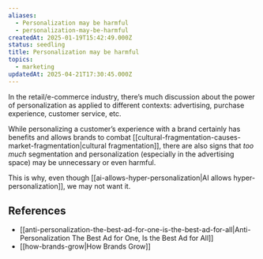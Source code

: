 ```yaml
---
aliases:
  - Personalization may be harmful
  - personalization-may-be-harmful
createdAt: 2025-01-19T15:42:49.000Z
status: seedling
title: Personalization may be harmful
topics:
  - marketing
updatedAt: 2025-04-21T17:30:45.000Z
---
```

In the retail/e-commerce industry, there’s much discussion about the power of personalization as applied to different contexts: advertising, purchase experience, customer service, etc.

While personalizing a customer’s experience with a brand certainly has benefits and allows brands to combat [[cultural-fragmentation-causes-market-fragmentation|cultural fragmentation]], there are also signs that _too much_ segmentation and personalization (especially in the advertising space) may be unnecessary or even harmful.

This is why, even though [[ai-allows-hyper-personalization|AI allows hyper-personalization]], we may not want it.

## References

- [[anti-personalization-the-best-ad-for-one-is-the-best-ad-for-all|Anti-Personalization The Best Ad for One, Is the Best Ad for All]]
- [[how-brands-grow|How Brands Grow]]
